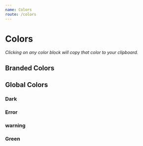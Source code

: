 ```yaml
---
name: Colors
route: /colors
---
```



<PageTitle src="postcss/vars" title="Colors" />

# Colors

_Clicking on any color block will copy that color to your clipboard._

## Branded Colors

<ColorBox
  color="bg-primary-dark"
  name="Teal Dark"
  hex="#298F97"
  rgb="R:41 G:143 B:151"
/>

<ColorBox
  color="bg-primary-1000"
  name="Teal 1000"
  hex="#0DADB9"
  rgb="R:13 G:173 B:185"
/>

<ColorBox
  color="bg-primary-900"
  name="Teal 900"
  hex="#3DB6BF"
  rgb="R:96 G:189 B:156"
/>

<ColorBox
  color="bg-primary-800"
  name="Teal 800"
  hex="#60BDC4"
  rgb="R:96 G:188 B:196"
/>

<ColorBox
  color="bg-primary-700"
  name="Teal 700"
  hex="#7AC9CF"
  rgb="R:122 G:201 B:207"
  textWhite={false}
/>

<ColorBox
  color="bg-primary-600"
  name="Teal 600"
  hex="#8CD6DB"
  rgb="R:140 G:214 B:219"
  textWhite={false}
/>

<ColorBox
  color="bg-primary-500"
  name="Teal 500"
  hex="#9FDCE0"
  rgb="R:159 G:220 B:224"
  textWhite={false}
/>

<ColorBox
  color="bg-primary-400"
  name="Teal 400"
  hex="#B8E0E3"
  rgb="R:184 G:224 B:227"
  textWhite={false}
/>

<ColorBox
  color="bg-primary-300"
  name="Teal 300"
  hex="#CCE6E8"
  rgb="R:204 G:230 B:232"
  textWhite={false}
/>

<ColorBox
  color="bg-primary-200"
  name="Teal 200"
  hex="#D8EEF0"
  rgb="R:216 G:238 B:240"
  textWhite={false}
/>

<ColorBox
  color="bg-primary-100"
  name="Teal 100"
  hex="#EDFBFC"
  rgb="R:237 G:251 B:252"
  textWhite={false}
/>

## Global Colors

### Dark

<ColorBox
  color="bg-dark-1000"
  name="Dark 1000"
  hex="#454545"
  rgb="R:69 G:69 B:69"
/>

<ColorBox
  color="bg-dark-900"
  name="Dark 900"
  hex="#595959"
  rgb="R:89 G:89 B:89"
/>

<ColorBox
  color="bg-dark-800"
  name="Dark 800"
  hex="#666666"
  rgb="R:102 G:102 B:102"
/>

<ColorBox
  color="bg-dark-700"
  name="Dark 700"
  hex="#7A7A7A"
  rgb="R:122 G:122 B:122"
/>

<ColorBox
  color="bg-dark-600"
  name="Dark 600"
  hex="#8A8A8A"
  rgb="R:138 G:138 B:138"
/>

<ColorBox
  color="bg-dark-500"
  name="Dark 500"
  hex="#9C9C9C"
  rgb="R:156 G:156 B:156"
/>

<ColorBox
  color="bg-dark-400"
  name="Dark 400"
  hex="#B5B5B5"
  rgb="R:181 G:181 B:181"
  textWhite={false}
/>

<ColorBox
  color="bg-dark-300"
  name="Dark 300"
  hex="#D4D4D4"
  rgb="R:212 G:212 B:212"
  textWhite={false}
/>

<ColorBox
  color="bg-dark-200"
  name="Dark 200"
  hex="#EBEBEB"
  rgb="R:235 G:235 B:235"
  textWhite={false}
/>

<ColorBox
  color="bg-dark-100"
  name="Dark 100"
  hex="#F7F7F7"
  rgb="R:247 G:247 B:247"
  textWhite={false}
/>

### Error

<ColorBox
  color="bg-error-1000"
  name="Error 1000"
  hex="#D10808"
  rgb="R:209 G:8 B:8"
/>

<ColorBox
  color="bg-error-900"
  name="Error 900"
  hex="#DE1F1F"
  rgb="R:222 G:31 B:31"
/>

<ColorBox
  color="bg-error-800"
  name="Error 800"
  hex="#E83333"
  rgb="R:232 G:51 B:51"
/>

<ColorBox
  color="bg-error-700"
  name="Error 700"
  hex="#F04343"
  rgb="R:240 G:67 B:67"
/>

<ColorBox
  color="bg-error-600"
  name="Error 600"
  hex="#F55656"
  rgb="R:245 G:67 B:67"
/>

<ColorBox
  color="bg-error-500"
  name="Error 500"
  hex="#F56E6E"
  rgb="R:245 G:110 B:110"
/>

<ColorBox
  color="bg-error-400"
  name="Error 400"
  hex="#F58787"
  rgb="R:245 G:135 B:135"
  textWhite={false}
/>

<ColorBox
  color="bg-error-300"
  name="Error 300"
  hex="#F7A1A1"
  rgb="R:247 G:161 B:161"
  textWhite={false}
/>

<ColorBox
  color="bg-error-200"
  name="Error 200"
  hex="#FCBDBD"
  rgb="R:252 G:189 B:189"
  textWhite={false}
/>

<ColorBox
  color="bg-error-100"
  name="Error 100"
  hex="#FFD9D9"
  rgb="R:255 G:217 B:217"
  textWhite={false}
/>

### warning

<ColorBox
  color="bg-warning-1000"
  name="Warning 1000"
  hex="#99680A"
  rgb="R:153 G:104 B:10"
/>

<ColorBox
  color="bg-warning-900"
  name="Warning 900"
  hex="#AD760B"
  rgb="R:173 G:118 B:11"
/>

<ColorBox
  color="bg-warning-800"
  name="Warning 800"
  hex="#C2840D"
  rgb="R:194 G:132 B:13"
/>

<ColorBox
  color="bg-warning-700"
  name="Warning 700"
  hex="#D18E0E"
  rgb="R:209 G:142 B:14"
/>

<ColorBox
  color="bg-warning-600"
  name="Warning 600"
  hex="#DE9812"
  rgb="R:222 G:152 B:18"
/>

<ColorBox
  color="bg-warning-500"
  name="Warning 500"
  hex="#EDA61C"
  rgb="R:237 G:166 B:28"
/>

<ColorBox
  color="bg-warning-400"
  name="Warning 400"
  hex="#F7B739"
  rgb="R:247 G:183 B:57"
  textWhite={false}
/>

<ColorBox
  color="bg-warning-300"
  name="Warning 300"
  hex="#FFC85C"
  rgb="R:255 G:200 B:179"
  textWhite={false}
/>

<ColorBox
  color="bg-warning-200"
  name="Warning 200"
  hex="#FFE5B2"
  rgb="R:255 G:229 B:179"
  textWhite={false}
/>

<ColorBox
  color="bg-warning-100"
  name="Warning 100"
  hex="#FFF4DE"
  rgb="R:255 G:244 B:222"
  textWhite={false}
/>

### Green

<ColorBox
  color="bg-green-1000"
  name="Green 1000"
  hex="#248443"
  rgb="R:36 G:132 B:67"
/>

<ColorBox
  color="bg-green-900"
  name="Green 900"
  hex="#2CA252"
  rgb="R:44 G:162 B:82"
/>

<ColorBox
  color="bg-green-800"
  name="Green 800"
  hex="#35BF62"
  rgb="R:53 G:191 B:98"
/>

<ColorBox
  color="bg-green-700"
  name="Green 700"
  hex="#4CCE76"
  rgb="R:76 G:206 B:118"
/>

<ColorBox
  color="bg-green-600"
  name="Green 600"
  hex="#6AD68D"
  rgb="R:106 G:214 B:141"
/>

<ColorBox
  color="bg-green-500"
  name="Green 500"
  hex="#88DEA4"
  rgb="R:136 G:214 B:141"
/>

<ColorBox
  color="bg-green-400"
  name="Green 400"
  hex="#A6E6BB"
  rgb="R:166 G:230 B:187"
  textWhite={false}
/>

<ColorBox
  color="bg-green-300"
  name="Green 300"
  hex="#D8F0E0"
  rgb="R:216 G:240 B:224"
  textWhite={false}
/>

<ColorBox
  color="bg-green-200"
  name="Green 200"
  hex="#E1F7E8"
  rgb="R:225 G:247 B:232"
  textWhite={false}
/>

<ColorBox
  color="bg-green-100"
  name="Green 100"
  hex="#F5FCF7"
  rgb="R:245 G:252 B:247"
  textWhite={false}
/>
